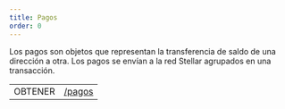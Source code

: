 ```yaml
---
title: Pagos
order: 0
---
```



Los pagos son objetos que representan la transferencia de saldo de una dirección a otra. Los pagos se envían a la red Stellar agrupados en una transacción.

<EndpointsTable title="Puntos finales">

|         |                                           |
| ------- | ----------------------------------------- |
| OBTENER | [/pagos](../../list-all-payments.api.mdx) |

</EndpointsTable>
